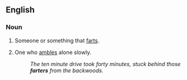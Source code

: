 ==English==

===Noun===
{{en-noun}}

# Someone or something that [[fart]]s.
# {{dialectal}} One who [[amble]]s alone slowly.
#: ''The ten minute drive took forty minutes, stuck behind those '''farters''' from the backwoods.''